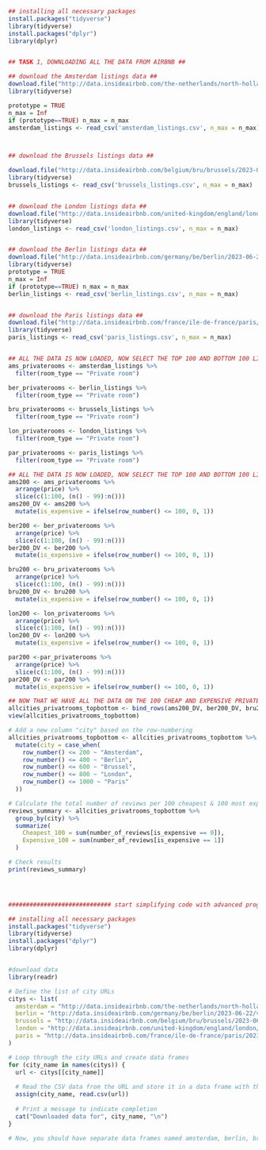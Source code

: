 ```r
## installing all necessary packages
install.packages("tidyverse")
library(tidyverse)
install.packages("dplyr")
library(dplyr)


## TASK 1, DOWNLOADING ALL THE DATA FROM AIRBNB ##

## download the Amsterdam listings data ##
download.file("http://data.insideairbnb.com/the-netherlands/north-holland/amsterdam/2023-09-03/visualisations/listings.csv", "amsterdam_listings.csv")
library(tidyverse)

prototype = TRUE
n_max = Inf
if (prototype==TRUE) n_max = n_max
amsterdam_listings <- read_csv('amsterdam_listings.csv', n_max = n_max)



## download the Brussels listings data ##

download.file("http://data.insideairbnb.com/belgium/bru/brussels/2023-06-24/visualisations/listings.csv", "brussels_listings.csv")
library(tidyverse)
brussels_listings <- read_csv('brussels_listings.csv', n_max = n_max)


## download the London listings data ##
download.file("http://data.insideairbnb.com/united-kingdom/england/london/2023-06-08/visualisations/listings.csv", "london_listings.csv")
library(tidyverse)
london_listings <- read_csv('london_listings.csv', n_max = n_max)


## download the Berlin listings data ##
download.file("http://data.insideairbnb.com/germany/be/berlin/2023-06-22/visualisations/listings.csv", "berlin_listings.csv")
library(tidyverse)
prototype = TRUE
n_max = Inf
if (prototype==TRUE) n_max = n_max
berlin_listings <- read_csv('berlin_listings.csv', n_max = n_max)


## download the Paris listings data ##
download.file("http://data.insideairbnb.com/france/ile-de-france/paris/2023-06-06/visualisations/listings.csv", "paris_listings.csv")
library(tidyverse)
paris_listings <- read_csv('paris_listings.csv', n_max = n_max)


## ALL THE DATA IS NOW LOADED, NOW SELECT THE TOP 100 AND BOTTOM 100 LISTINGS FROM EACH CITY ##
ams_privaterooms <- amsterdam_listings %>%
  filter(room_type == "Private room")

ber_privaterooms <- berlin_listings %>%
  filter(room_type == "Private room")

bru_privaterooms <- brussels_listings %>%
  filter(room_type == "Private room")

lon_privaterooms <- london_listings %>%
  filter(room_type == "Private room")

par_privaterooms <- paris_listings %>%
  filter(room_type == "Private room")

## ALL THE DATA IS NOW LOADED, NOW SELECT THE TOP 100 AND BOTTOM 100 LISTINGS FROM EACH CITY ##  edit it later
ams200 <- ams_privaterooms %>%
  arrange(price) %>%
  slice(c(1:100, (n() - 99):n()))
ams200_DV <- ams200 %>%
  mutate(is_expensive = ifelse(row_number() <= 100, 0, 1))

ber200 <- ber_privaterooms %>%
  arrange(price) %>%
  slice(c(1:100, (n() - 99):n()))
ber200_DV <- ber200 %>%
  mutate(is_expensive = ifelse(row_number() <= 100, 0, 1))

bru200 <- bru_privaterooms %>%
  arrange(price) %>%
  slice(c(1:100, (n() - 99):n()))
bru200_DV <- bru200 %>%
  mutate(is_expensive = ifelse(row_number() <= 100, 0, 1))

lon200 <- lon_privaterooms %>%
  arrange(price) %>%
  slice(c(1:100, (n() - 99):n()))
lon200_DV <- lon200 %>%
  mutate(is_expensive = ifelse(row_number() <= 100, 0, 1))

par200 <-par_privaterooms %>%
  arrange(price) %>%
  slice(c(1:100, (n() - 99):n()))
par200_DV <- par200 %>%
  mutate(is_expensive = ifelse(row_number() <= 100, 0, 1))

## NOW THAT WE HAVE ALL THE DATA ON THE 100 CHEAP AND EXPENSIVE PRIVATE ROOMS, MERGE THE DATA ##
allcities_privatrooms_topbottom <- bind_rows(ams200_DV, ber200_DV, bru200_DV, lon200_DV, par200_DV)
view(allcities_privatrooms_topbottom)

# Add a new column "city" based on the row-numbering
allcities_privatrooms_topbottom <- allcities_privatrooms_topbottom %>%
  mutate(city = case_when(
    row_number() <= 200 ~ "Amsterdam",
    row_number() <= 400 ~ "Berlin",
    row_number() <= 600 ~ "Brussel",
    row_number() <= 800 ~ "London",
    row_number() <= 1000 ~ "Paris"
  ))

# Calculate the total number of reviews per 100 cheapest & 100 most expensive rooms in the city
reviews_summary <- allcities_privatrooms_topbottom %>%
  group_by(city) %>%
  summarize(
    Cheapest_100 = sum(number_of_reviews[is_expensive == 0]),
    Expensive_100 = sum(number_of_reviews[is_expensive == 1])
  )

# Check results
print(reviews_summary)




############################# start simplifying code with advanced programming

## installing all necessary packages
install.packages("tidyverse")
library(tidyverse)
install.packages("dplyr")
library(dplyr)


#download data
library(readr)

# Define the list of city URLs
citys <- list(
  amsterdam = "http://data.insideairbnb.com/the-netherlands/north-holland/amsterdam/2023-09-03/visualisations/listings.csv",
  berlin = "http://data.insideairbnb.com/germany/be/berlin/2023-06-22/visualisations/listings.csv",
  brussels = "http://data.insideairbnb.com/belgium/bru/brussels/2023-06-24/visualisations/listings.csv",
  london = "http://data.insideairbnb.com/united-kingdom/england/london/2023-06-08/visualisations/listings.csv",
  paris = "http://data.insideairbnb.com/france/ile-de-france/paris/2023-06-06/visualisations/listings.csv"
)

# Loop through the city URLs and create data frames
for (city_name in names(citys)) {
  url <- citys[[city_name]]
  
  # Read the CSV data from the URL and store it in a data frame with the city name
  assign(city_name, read.csv(url))
  
  # Print a message to indicate completion
  cat("Downloaded data for", city_name, "\n")
}

# Now, you should have separate data frames named amsterdam, berlin, brussels, london, and paris.


















```

